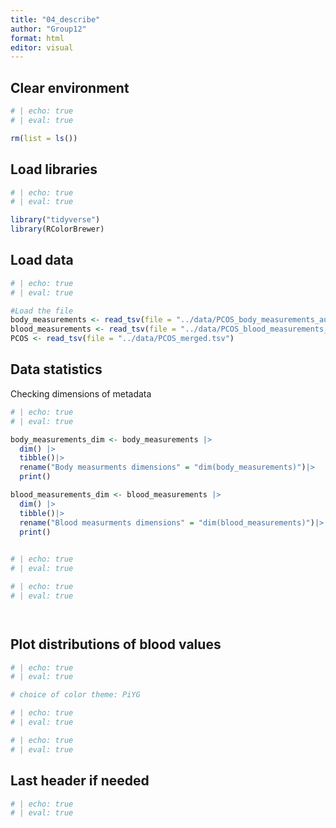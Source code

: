 ```yaml
---
title: "04_describe"
author: "Group12"
format: html
editor: visual
---
```


## Clear environment

```r
# | echo: true
# | eval: true

rm(list = ls())
```

## Load libraries

```r
# | echo: true
# | eval: true

library("tidyverse")
library(RColorBrewer)
```

## Load data

```r
# | echo: true
# | eval: true

#Load the file
body_measurements <- read_tsv(file = "../data/PCOS_body_measurements_aug.tsv")
blood_measurements <- read_tsv(file = "../data/PCOS_blood_measurements_aug.tsv")
PCOS <- read_tsv(file = "../data/PCOS_merged.tsv")

```

## Data statistics

Checking dimensions of metadata

```r
# | echo: true
# | eval: true

body_measurements_dim <- body_measurements |>
  dim() |>
  tibble()|>
  rename("Body measurments dimensions" = "dim(body_measurements)")|>
  print()

blood_measurements_dim <- blood_measurements |>
  dim() |>
  tibble()|>
  rename("Blood measurments dimensions" = "dim(blood_measurements)")|>
  print()
  

```

```r
# | echo: true
# | eval: true


```

```r
# | echo: true
# | eval: true




```

## Plot distributions of blood values

```r
# | echo: true
# | eval: true

# choice of color theme: PiYG


```

```r
# | echo: true
# | eval: true


```

```r
# | echo: true
# | eval: true

```

## Last header if needed

```r
# | echo: true
# | eval: true


```
